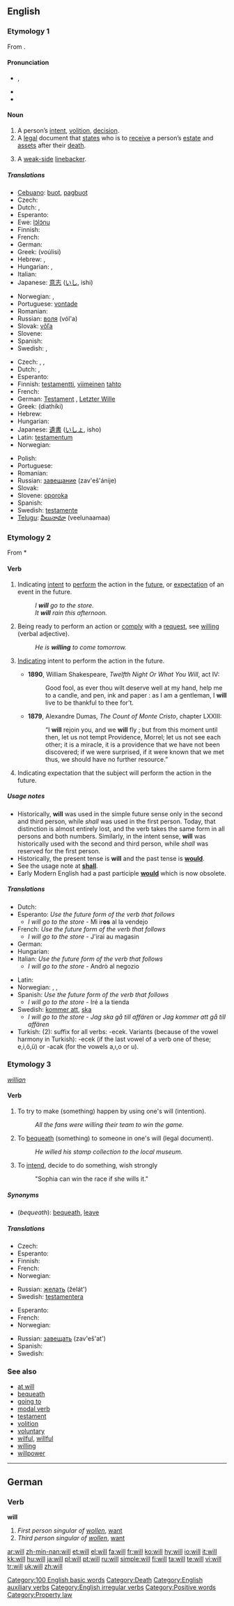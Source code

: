 {{wikipedia}}
{{see|Will}}
==English==

{{rank|said|would|been|47|will|no|them|when}}

===Etymology 1===
From {{OE.}} {{term|willa|lang=ang}}.

====Pronunciation====
* {{IPA|[[RP]] /wɪl/}}, {{SAMPA|/wIl/}}
* {{audio|en-us-will.ogg|Audio (US)}}
* {{rhymes|ɪl}}

====Noun====
{{en-noun}}

# A person’s [[intent]], [[volition]], [[decision]].
# A [[legal]] document that [[state]]s who is to [[receive]] a person’s [[estate]] and [[asset]]s after their [[death]].
# {{fb}} A [[weak-side]] [[linebacker]].

=====Translations=====
{{trans-top|volition}}
* [[Cebuano]]: [[buot]], [[pagbuot]]
* Czech: {{t-|cs|vůle|f}}
* Dutch: {{t+|nl|wil|m}}, {{t+|nl|wens|m}}
* Esperanto: {{t-|eo|volo|xs=Esperanto}}
* Ewe: [[lɔ̃lɔ̃nu]] {{n}}
* Finnish: {{t-|fi|tahto}}
* French: {{t+|fr|volonté|f}}
* German: {{t+|de|Wille|m}}
* Greek: {{t+|el|βούληση|f|sc=Grek}} (voúlisi)
* Hebrew: {{he-translation|רצון|r"tzon}} {{m}}, {{he-translation|אבה|avah}}
* Hungarian: {{t|hu|szándék}}, {{t|hu|akarat}}
* Italian: {{t+|it|volontà|f}}
* Japanese: [[意志]] ([[いし]], ishi)
{{trans-mid}}
* Norwegian: {{t|no|vilje|m}}, {{t|no|ønske|n}}
* Portuguese: [[vontade]] {{f}}
* Romanian: {{t|ro|voinţă|f}}
* Russian: [[воля]] (vól'a) {{f}}
* Slovak: [[vôľa]] {{f}}
* Slovene: {{t+|sl|volja|f}}
* Spanish: {{t-|es|voluntad|f}}
* Swedish: {{t+|sv|vilja|c}}, {{t-|sv|önskan|c}}
{{trans-bottom}}

{{trans-top|legal document}}
* Czech: {{t-|cs|závěť|f}}, {{t-|cs|poslední vůle|f}}, 
* Dutch: {{t-|nl|testament|n}}, {{t|nl|laatste wilsbeschikking|f}}
* Esperanto: {{t-|eo|testamento|xs=Esperanto}}
* Finnish: [[testamentti]], [[viimeinen]] [[tahto]]
* French: {{t+|fr|testament|m}}
* German: [[Testament]] {{n}}, [[Letzter Wille]] {{m}}
* Greek: {{t+|el|διαθήκη|f|sc=Grek}} (diathíki)
* Hebrew: {{t|he|צוואה|f|sc=Hebr}}
* Hungarian: {{t|hu|végrendelet}}
* Japanese: [[遺書]] ([[いしょ]], isho)
* Latin: [[testamentum]] {{n}}
* Norwegian: {{t-|no|testament|n}}
{{trans-mid}}
* Polish: {{t+|pl|testament|m}}
* Portuguese: {{t+|pt|testamento|m}}
* Romanian: {{t-|ro|testament|n}}
* Russian: [[завещание]] (zav'eš'ánije) {{n}}
* Slovak: {{t-|sk|testament|m}}
* Slovene: [[oporoka]] {{f}}
* Spanish: {{t-|es|testamento|m}}
* Swedish: [[testamente]] {{n}}
* [[Telugu]]: [[వీలునామా]] (veelunaamaa)
{{trans-bottom}}

{{trans-top|American football: weak side backliner}}
{{trans-mid}}
{{trans-bottom}}

===Etymology 2===
From {{OE.}} *{{term|willan|lang=ang}}

====Verb====
{{en-verb|inf=-|will|willing|would|-}}

# Indicating [[intent]] to [[perform]] the action in the [[future]], or [[expectation]] of an event in the future.
#: ''I '''will''' go to the store.''
#: ''It '''will''' rain this afternoon.''
# Being ready to perform an action or [[comply]] with a [[request]], see [[willing]] (verbal adjective).
#: ''He is '''willing''' to come tomorrow.''
# {{context|dated|first person only}} [[indicate|Indicating]] intent to perform the action in the future.
#* '''1890''', William Shakespeare, ''Twelfth Night Or What You Will'', act IV:
#*: Good fool, as ever thou wilt deserve well at my hand, help me to a candle, and pen, ink and paper : as I am a gentleman, I '''will''' live to be thankful to thee for’t.
#* '''1879''', Alexandre Dumas, ''The Count of Monte Cristo'', chapter LXXIII:
#*: “I '''will''' rejoin you, and we '''will''' fly ; but from this moment until then, let us not tempt Providence, Morrel; let us not see each other; it is a miracle, it is a providence that we have not been discovered; if we were surprised, if it were known that we met thus, we should have no further resource.”
# {{context|dated|second and third person only}} Indicating expectation that the subject will perform the action in the future.
<!--There are actually many more meanings as an auxiliary verb.-->

=====Usage notes=====
*Historically, '''will''' was used in the simple future sense only in the second and third person, while ''shall'' was used in the first person.  Today, that distinction is almost entirely lost, and the verb takes the same form in all persons and both numbers.  Similarly, in the intent sense, '''will''' was historically used with the second and third person, while ''shall'' was reserved for the first person.
*Historically, the present tense is '''will''' and the past tense is '''[[would]]'''.
*See the usage note at '''[[shall]]'''.
*Early Modern English had a past participle '''[[would]]''' which is now obsolete.

=====Translations=====
{{trans-top|indicating future action}}
* Dutch: {{t+|nl|zullen}}
* Esperanto: ''Use the future form of the verb that follows''
** ''I will go to the store'' - Mi ir'''os''' al la vendejo
* French: ''Use the future form of the verb that follows''
** ''I will go to the store'' - J'irai au magasin
* German: {{t+|de|werden}}
* Hungarian: {{t+|hu|fog}}
* Italian: ''Use the future form of the verb that follows''
** ''I will go to the store'' - Andrò al negozio
{{trans-mid}}
* Latin: {{t-|la|velle}}
* Norwegian: {{t-|no|vil}}, {{t|no|kommer til å}}, {{t-|no|skal}}
* Spanish: ''Use the future form of the verb that follows''
** ''I will go to the store'' - Iré a la tienda
* Swedish: [[kommer att]], [[ska]]
** ''I will go to the store'' - ''Jag ska gå till affären'' or ''Jag kommer att gå till affären''
* Turkish: (2): suffix for all verbs: -ecek. Variants (because of the vowel harmony in Turkish): -ecek (if the last vowel of a verb one of these; e,i,ö,ü) or -acak (for the vowels a,ı,o or u).
{{trans-bottom}}

===Etymology 3===
{{OE.}} ''[[willian]]''

====Verb====
{{en-verb}}

# {{transitive}}<!--DefD--> To try to make (something) happen by using one's will (intention).
#:''All the fans were willing their team to win the game.''
# {{transitive}}<!--DefE--> To [[bequeath]] (something) to someone in one's will (legal document).
#:''He willed his stamp collection to the local museum.''
# {{transitive}} <!--DefF--> To [[intend]], decide to do something, wish strongly
#: "Sophia can win the race if she wills it."

=====Synonyms=====
*<!--DefE-->(''bequeath''): [[bequeath]], [[leave]]

=====Translations=====
<!--DefE-->
{{trans-top|To bequeath}}
* Czech: {{t|cs|odkázat}}
* Esperanto: {{t-|eo|testamenti|xs=Esperanto}}
* Finnish: {{t-|fi|testamentata}}
* French: {{t|fr|léguer}}
* Norwegian: {{t|no|testamentere}}
{{trans-mid}}
* Russian: [[желать]] (želát')
* Swedish: [[testamentera]]
{{trans-bottom}}

<!--DefF-->
{{trans-top|to wish strongly}}
* Esperanto: {{t-|eo|voli|xs=Esperanto}}
* French: {{t+|fr|vouloir}}
* Norwegian: {{t-|no|ville}}
{{trans-mid}}
* Russian: [[завещать]] (zav'eš'at')
* Spanish: {{t+|es|desear}}
* Swedish: {{t+|sv|vilja}}
{{trans-bottom}}

===See also===
*[[at will]]
*[[bequeath]]
*[[going to]]
*[[modal verb]]
*[[testament]]
*[[volition]]
*[[voluntary]]
*[[wilful]], [[willful]]
*[[willing]]
*[[willpower]]

[[Category:100 English basic words]]
[[Category:Death]]
[[Category:English auxiliary verbs]]
[[Category:English irregular verbs]]

----

==German==

===Verb===
'''will'''

# <!--DefH--> ''First person singular of [[wollen]]'', [[want]]
# <!--DefI--> ''Third person singular of [[wollen]]'', [[want]]

[[Category:Positive words]]
[[Category:Property law]]

[[ar:will]]
[[zh-min-nan:will]]
[[et:will]]
[[el:will]]
[[fa:will]]
[[fr:will]]
[[ko:will]]
[[hy:will]]
[[io:will]]
[[it:will]]
[[kk:will]]
[[hu:will]]
[[ja:will]]
[[pl:will]]
[[pt:will]]
[[ru:will]]
[[simple:will]]
[[fi:will]]
[[ta:will]]
[[te:will]]
[[vi:will]]
[[tr:will]]
[[uk:will]]
[[zh:will]]